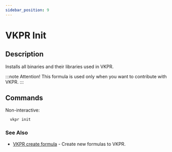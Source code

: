 ```yaml
---
sidebar_position: 9
---
```


# VKPR Init

## Description

Installs all binaries and their libraries used in VKPR.

:::note Attention!
This formula is used only when you want to contribute with VKPR.
:::

## Commands

Non-interactive:

```bash
  vkpr init
```

### See Also

- [VKPR create formula](/docs/commands/vkpr_create) - Create new formulas to VKPR.
